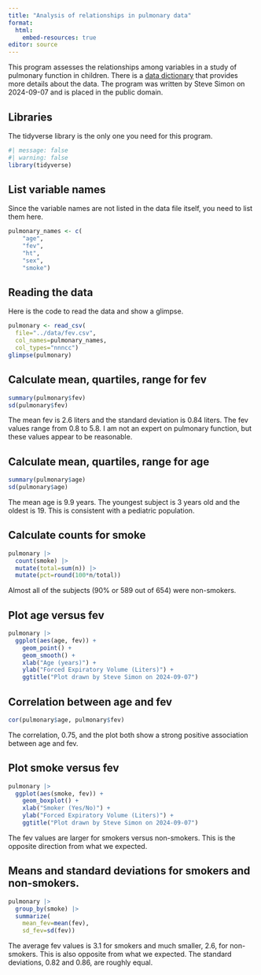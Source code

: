 ```yaml
---
title: "Analysis of relationships in pulmonary data"
format: 
  html:
    embed-resources: true
editor: source
---
```


This program assesses the relationships among variables in a study of pulmonary function in children. There is a [data dictionary][dd] that provides more details about the data. The program was written by Steve Simon on 2024-09-07 and is placed in the public domain.

[dd]: https://github.com/pmean/datasets/blob/master/fev.yaml

## Libraries

The tidyverse library is the only one you need for  this program.

```r
#| message: false
#| warning: false
library(tidyverse)
```

## List variable names

Since the variable names are not listed in the data file itself, you need to list them here.

```r
pulmonary_names <- c(
    "age",
    "fev",
    "ht",
    "sex",
    "smoke")
```

## Reading the data

Here is the code to read the data and show a glimpse. 

```r
pulmonary <- read_csv(
  file="../data/fev.csv",
  col_names=pulmonary_names,
  col_types="nnncc")
glimpse(pulmonary)
```

## Calculate mean, quartiles, range for fev

```r
summary(pulmonary$fev)
sd(pulmonary$fev)
```

The mean fev is 2.6 liters and the standard deviation is 0.84 liters. The fev values range from 0.8 to 5.8. I am not an expert on pulmonary function, but these values appear to be reasonable.

## Calculate mean, quartiles, range for age

```r
summary(pulmonary$age)
sd(pulmonary$age)
```

The mean age is 9.9 years. The youngest subject is 3 years old and the oldest is 19. This is consistent with a pediatric population.

## Calculate counts for smoke

```r
pulmonary |>
  count(smoke) |>
  mutate(total=sum(n)) |>
  mutate(pct=round(100*n/total))
```

Almost all of the subjects (90% or 589 out of 654) were non-smokers.

## Plot age versus fev

```r
pulmonary |>
  ggplot(aes(age, fev)) +
    geom_point() +
    geom_smooth() +
    xlab("Age (years)") +
    ylab("Forced Expiratory Volume (Liters)") +
    ggtitle("Plot drawn by Steve Simon on 2024-09-07")
```

## Correlation between age and fev

```r
cor(pulmonary$age, pulmonary$fev)
```

The correlation, 0.75, and the plot both show a strong positive association between age and fev.

## Plot smoke versus fev

```r
pulmonary |>
  ggplot(aes(smoke, fev)) +
    geom_boxplot() +
    xlab("Smoker (Yes/No)") +
    ylab("Forced Expiratory Volume (Liters)") +
    ggtitle("Plot drawn by Steve Simon on 2024-09-07")
```

The fev values are larger for smokers versus non-smokers. This is the opposite direction from what we expected.

## Means and standard deviations for smokers and non-smokers.

```r
pulmonary |>
  group_by(smoke) |>
  summarize(
    mean_fev=mean(fev),
    sd_fev=sd(fev))
```

The average fev values is 3.1 for smokers and much smaller, 2.6, for non-smokers. This is also opposite from what we expected. The standard deviations, 0.82 and 0.86, are roughly equal.
